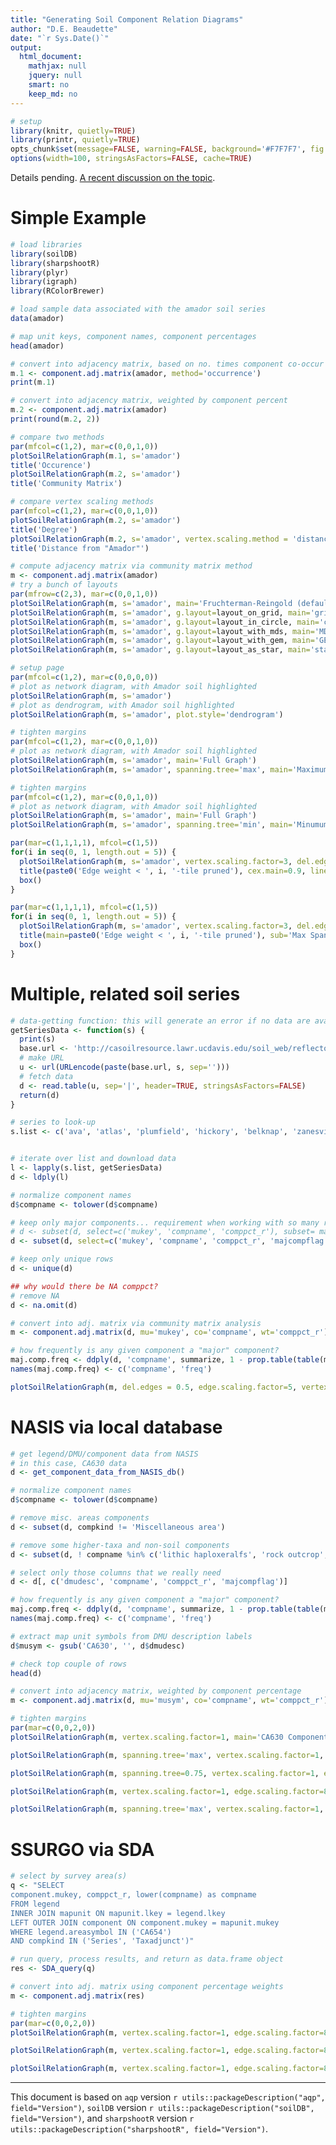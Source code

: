 ```yaml
---
title: "Generating Soil Component Relation Diagrams"
author: "D.E. Beaudette"
date: "`r Sys.Date()`"
output:
  html_document:
    mathjax: null
    jquery: null
    smart: no
    keep_md: no
---
```


```r
# setup
library(knitr, quietly=TRUE)
library(printr, quietly=TRUE)
opts_chunk$set(message=FALSE, warning=FALSE, background='#F7F7F7', fig.align='center', fig.retina=2, dev='png', tidy=FALSE, verbose=FALSE)
options(width=100, stringsAsFactors=FALSE, cache=TRUE)
```




Details pending. [A recent discussion on the topic](http://casoilresource.lawr.ucdavis.edu/wiki/SoilSeriesRelationGraph#Recent_Dialog).

# Simple Example
```r
# load libraries
library(soilDB)
library(sharpshootR)
library(plyr)
library(igraph)
library(RColorBrewer)

# load sample data associated with the amador soil series
data(amador)

# map unit keys, component names, component percentages
head(amador)

# convert into adjacency matrix, based on no. times component co-occur
m.1 <- component.adj.matrix(amador, method='occurrence')
print(m.1)

# convert into adjacency matrix, weighted by component percent
m.2 <- component.adj.matrix(amador)
print(round(m.2, 2))

# compare two methods
par(mfcol=c(1,2), mar=c(0,0,1,0))
plotSoilRelationGraph(m.1, s='amador')
title('Occurence')
plotSoilRelationGraph(m.2, s='amador')
title('Community Matrix')
```

```r
# compare vertex scaling methods
par(mfcol=c(1,2), mar=c(0,0,1,0))
plotSoilRelationGraph(m.2, s='amador')
title('Degree')
plotSoilRelationGraph(m.2, s='amador', vertex.scaling.method = 'distance')
title('Distance from "Amador"')
```


```r
# compute adjacency matrix via community matrix method
m <- component.adj.matrix(amador)
# try a bunch of layouts
par(mfrow=c(2,3), mar=c(0,0,1,0))
plotSoilRelationGraph(m, s='amador', main='Fruchterman-Reingold (default)')
plotSoilRelationGraph(m, s='amador', g.layout=layout_on_grid, main='grid')
plotSoilRelationGraph(m, s='amador', g.layout=layout_in_circle, main='circle')
plotSoilRelationGraph(m, s='amador', g.layout=layout_with_mds, main='MDS')
plotSoilRelationGraph(m, s='amador', g.layout=layout_with_gem, main='GEM')
plotSoilRelationGraph(m, s='amador', g.layout=layout_as_star, main='star')
```


```r
# setup page
par(mfcol=c(1,2), mar=c(0,0,0,0))
# plot as network diagram, with Amador soil highlighted
plotSoilRelationGraph(m, s='amador')
# plot as dendrogram, with Amador soil highlighted
plotSoilRelationGraph(m, s='amador', plot.style='dendrogram')
```

```r
# tighten margins
par(mfcol=c(1,2), mar=c(0,0,1,0))
# plot as network diagram, with Amador soil highlighted
plotSoilRelationGraph(m, s='amador', main='Full Graph')
plotSoilRelationGraph(m, s='amador', spanning.tree='max', main='Maximum Spanning Tree')
```

```r
# tighten margins
par(mfcol=c(1,2), mar=c(0,0,1,0))
# plot as network diagram, with Amador soil highlighted
plotSoilRelationGraph(m, s='amador', main='Full Graph')
plotSoilRelationGraph(m, s='amador', spanning.tree='min', main='Minumum Spanning Tree')
```

```r
par(mar=c(1,1,1,1), mfcol=c(1,5))
for(i in seq(0, 1, length.out = 5)) {
  plotSoilRelationGraph(m, s='amador', vertex.scaling.factor=3, del.edges=i)
  title(paste0('Edge weight < ', i, '-tile pruned'), cex.main=0.9, line=-1)
  box()
}
```

```r
par(mar=c(1,1,1,1), mfcol=c(1,5))
for(i in seq(0, 1, length.out = 5)) {
  plotSoilRelationGraph(m, s='amador', vertex.scaling.factor=3, del.edges=i, spanning.tree='max')
  title(main=paste0('Edge weight < ', i, '-tile pruned'), sub='Max Spanning Tree', cex.main=0.9, line=-1)
  box()
}
```



# Multiple, related soil series
```r
# data-getting function: this will generate an error if no data are available
getSeriesData <- function(s) {
  print(s)
  base.url <- 'http://casoilresource.lawr.ucdavis.edu/soil_web/reflector_api/soils.php?what=soil_series_component_query&q_string='
  # make URL
  u <- url(URLencode(paste(base.url, s, sep='')))
  # fetch data
  d <- read.table(u, sep='|', header=TRUE, stringsAsFactors=FALSE)
  return(d)
}

# series to look-up
s.list <- c('ava', 'atlas', 'plumfield', 'hickory', 'belknap', 'zanesville', 'blair', 'bluford')


# iterate over list and download data
l <- lapply(s.list, getSeriesData)
d <- ldply(l)

# normalize component names
d$compname <- tolower(d$compname)

# keep only major components... requirement when working with so many records
# d <- subset(d, select=c('mukey', 'compname', 'comppct_r'), subset= majcompflag == 'Yes' & compkind == 'Series')
d <- subset(d, select=c('mukey', 'compname', 'comppct_r', 'majcompflag'), subset= compkind == 'Series')

# keep only unique rows
d <- unique(d)

## why would there be NA comppct?
# remove NA
d <- na.omit(d)

# convert into adj. matrix via community matrix analysis
m <- component.adj.matrix(d, mu='mukey', co='compname', wt='comppct_r')

# how frequently is any given component a "major" component?
maj.comp.freq <- ddply(d, 'compname', summarize, 1 - prop.table(table(majcompflag))[1])
names(maj.comp.freq) <- c('compname', 'freq')

plotSoilRelationGraph(m, del.edges = 0.5, edge.scaling.factor=5, vertex.label.cex=sqrt(maj.comp.freq$freq+0.5))
```


# NASIS via local database
```r
# get legend/DMU/component data from NASIS
# in this case, CA630 data
d <- get_component_data_from_NASIS_db()

# normalize component names
d$compname <- tolower(d$compname)

# remove misc. areas components
d <- subset(d, compkind != 'Miscellaneous area')

# remove some higher-taxa and non-soil components
d <- subset(d, ! compname %in% c('lithic haploxeralfs', 'rock outcrop', 'aquic haploxeralfs', 'ultic haploxeralfs', 'riparian'))

# select only those columns that we really need
d <- d[, c('dmudesc', 'compname', 'comppct_r', 'majcompflag')]

# how frequently is any given component a "major" component?
maj.comp.freq <- ddply(d, 'compname', summarize, 1 - prop.table(table(majcompflag))[1])
names(maj.comp.freq) <- c('compname', 'freq')

# extract map unit symbols from DMU description labels
d$musym <- gsub('CA630', '', d$dmudesc)

# check top couple of rows
head(d)

# convert into adjacency matrix, weighted by component percentage
m <- component.adj.matrix(d, mu='musym', co='compname', wt='comppct_r')
```


```r
# tighten margins
par(mar=c(0,0,2,0))
plotSoilRelationGraph(m, vertex.scaling.factor=1, main='CA630 Components')

plotSoilRelationGraph(m, spanning.tree='max', vertex.scaling.factor=1, edge.scaling.factor=8, s='amador', main='CA630 Components\n(max spanning tree)')

plotSoilRelationGraph(m, spanning.tree=0.75, vertex.scaling.factor=1, edge.scaling.factor=8, s='amador', main='CA630 Components\n(max spanning tree + edges with weights > 75th percentile)')

plotSoilRelationGraph(m, vertex.scaling.factor=1, edge.scaling.factor=8, s='loafercreek', del.edges=0.25, main='CA630 Components\n(edge weights < 25th percentile pruned)')

plotSoilRelationGraph(m, spanning.tree='max', vertex.scaling.factor=1, edge.scaling.factor=8, s='amador', main='CA630 Components\n(max spanning tree and maj. component flag label adjustment)', vertex.label.cex=sqrt(maj.comp.freq$freq+0.5))
```


# SSURGO via SDA
```r
# select by survey area(s)
q <- "SELECT 
component.mukey, comppct_r, lower(compname) as compname
FROM legend
INNER JOIN mapunit ON mapunit.lkey = legend.lkey
LEFT OUTER JOIN component ON component.mukey = mapunit.mukey
WHERE legend.areasymbol IN ('CA654')
AND compkind IN ('Series', 'Taxadjunct')"

# run query, process results, and return as data.frame object
res <- SDA_query(q)

# convert into adj. matrix using component percentage weights
m <- component.adj.matrix(res)
```

```r
# tighten margins
par(mar=c(0,0,2,0))
plotSoilRelationGraph(m, vertex.scaling.factor=1, edge.scaling.factor=8, main='CA654 Components\nFull Graph')

plotSoilRelationGraph(m, vertex.scaling.factor=1, edge.scaling.factor=8, spanning.tree='max', main='CA654 Components\nMaximum Spanning Tree')

plotSoilRelationGraph(m, vertex.scaling.factor=1, edge.scaling.factor=8, spanning.tree=0.75, main='CA654 Components\nMaximum Spanning Tree + edges with weight > 75th percentile')
```

----------------------------
This document is based on `aqp` version `r utils::packageDescription("aqp", field="Version")`, `soilDB` version `r utils::packageDescription("soilDB", field="Version")`, and `sharpshootR` version `r utils::packageDescription("sharpshootR", field="Version")`.

